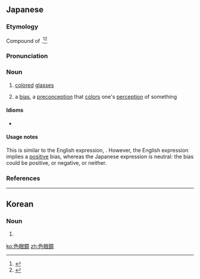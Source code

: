 ==Japanese==
{{ja-kanjitab|いろ|め|かね|k3=がね|r=y}}

===Etymology===
Compound of {{compound|lang=ja|sort=いろめがね|色|tr1=iro|t1=color|眼鏡|tr2=megane|t2=eyeglasses}}.<ref name="KDJ">{{R:Kokugo Dai Jiten}}</ref><ref name="DJR">{{R:Daijirin}}</ref>

===Pronunciation===
{{ja-pron|yomi=k|いろ めがね|acc=3|acc_ref=DJR}}

===Noun===
{{ja-noun|いろ めがね}}

# [[colored]] [[glasses]]
# {{lb|ja|sort=いろめがね|metaphor}} a [[bias]], a [[preconception]] that [[color]]s one's [[perception]] of something

====Idioms====
* {{ja-r|'''色眼鏡'''で見る|'''いろめがね''' で みる|to see or look at something through colored glasses}}

====Usage notes====
This is similar to the English expression, {{m|en|wear rose-colored glasses|to see or look through rose-colored glasses}}. However, the English expression implies a [[positive]] bias, whereas the Japanese expression is neutral: the bias could be positive, or negative, or neither.

===References===
<references/>

----

==Korean==
{{ko-hanjatab}}

===Noun===
{{ko-noun|hj|hangeul=색안경}}

# {{hanja form of|색안경|[[sunglasses]], dark glasses}}

[[ko:色眼鏡]]
[[zh:色眼鏡]]
